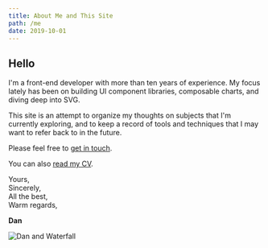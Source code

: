 ```yaml
---
title: About Me and This Site
path: /me
date: 2019-10-01
---
```

## Hello

I'm a front-end developer with more than ten years of experience.
My focus lately has been on building UI component libraries, composable charts,
and diving deep into SVG.

This site is an attempt to organize my thoughts on subjects that I'm currently
exploring, and to keep a record of tools and techniques that I may want to refer back to
in the future.

Please feel free to [get in touch](mailto://dmatarazzo@fastmail.com).

You can also [read my CV](/cv).

Yours,  
Sincerely,  
All the best,  
Warm regards,  

**Dan**

![Dan and Waterfall](../images/dan.jpg)

